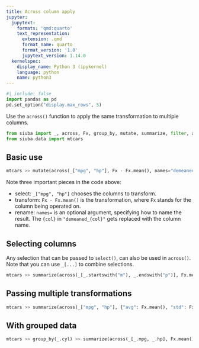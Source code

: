```yaml
---
title: Across column apply
jupyter:
  jupytext:
    formats: 'qmd:quarto'
    text_representation:
      extension: .qmd
      format_name: quarto
      format_version: '1.0'
      jupytext_version: 1.14.0
  kernelspec:
    display_name: Python 3 (ipykernel)
    language: python
    name: python3
---
```


```python
#| include: false
import pandas as pd
pd.set_option("display.max_rows", 5)
```

Use the `across()` function to apply the same transformation to multiple columns.

```python
from siuba import _, across, Fx, group_by, mutate, summarize, filter, arrange
from siuba.data import mtcars
```

## Basic use

```python
mtcars >> mutate(across(_["mpg", "hp"], Fx - Fx.mean(), names="demeaned_{col}"))
```

Note three important pieces in the code above:

* select: `_["mpg", "hp"]` chooses the columns to transform.
* transform: `Fx - Fx.mean()` is the transformation, where `Fx` stands for the column
  being operated on.
* rename: `names=` is an optional argument, specifying how to name the result. The `{col}`
  in `"demeaned_{col}"` gets replaced with the column name.


## Selecting columns

Any selection that can be passed to `select()`, can also be used in `across()`.
Note that you can use `_[...]` to combine selections.

```python
mtcars >> summarize(across(_[_.startswith("m"), _.endswith("p")], Fx.mean()))
```


## Passing multiple transformations

```python
mtcars >> summarize(across(_["mpg", "hp"], {"avg": Fx.mean(), "std": Fx.std()}))
```


## With grouped data

```python
mtcars >> group_by(_.cyl) >> summarize(across(_[_.mpg, _.hp], Fx.mean()))
```
